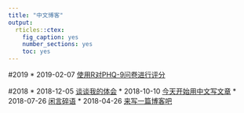 ```yaml
---
title: "中文博客"
output:
  rticles::ctex:
    fig_caption: yes
    number_sections: yes
    toc: yes
---
```

#2019
* 2019-02-07 [使用R对PHQ-9问卷进行评分](scoring-the-phq-9-questionnarie-using-r.html)

#2018
* 2018-12-05 [谈谈我的体会](chinese-web.html)
* 2018-10-10 [今天开始用中文写文章](chinese-index.html)
* 2018-07-26 [闲言碎语](Gossip.html)
* 2018-04-26 [来写一篇博客吧](blog_.html)
